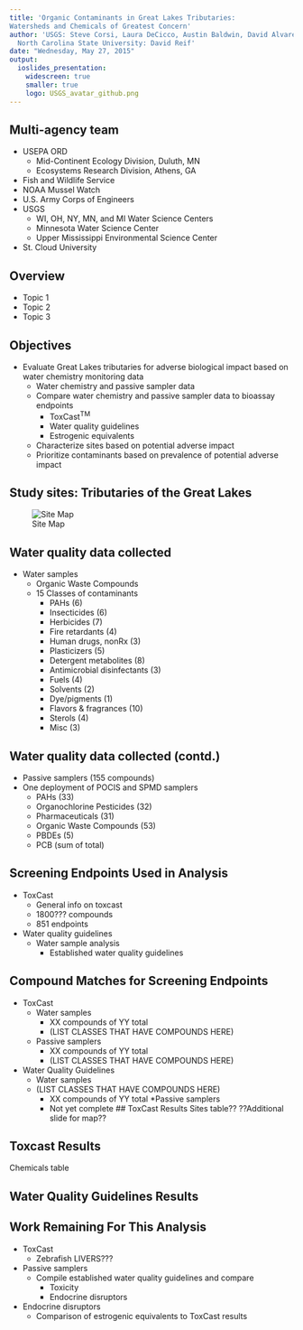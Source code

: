 ```yaml
---
title: 'Organic Contaminants in Great Lakes Tributaries:  
Watersheds and Chemicals of Greatest Concern'
author: 'USGS: Steve Corsi, Laura DeCicco, Austin Baldwin, David Alvarez, Peter Lenaker
  North Carolina State University: David Reif'
date: "Wednesday, May 27, 2015"
output: 
  ioslides_presentation:
    widescreen: true
    smaller: true
    logo: USGS_avatar_github.png
---
```


## Multi-agency team
* USEPA ORD
    + Mid-Continent Ecology Division, Duluth, MN
    + Ecosystems Research Division, Athens, GA
* Fish and Wildlife Service
* NOAA Mussel Watch
* U.S. Army Corps of Engineers
* USGS
    + WI, OH, NY, MN, and MI Water Science Centers
    + Minnesota Water Science Center
    + Upper Mississippi Environmental Science Center
* St. Cloud University

## Overview
* Topic 1
* Topic 2
* Topic 3

## Objectives
* Evaluate Great Lakes tributaries for adverse biological impact based on water chemistry monitoring data
    * Water chemistry and passive sampler data 
    * Compare water chemistry and passive sampler data to bioassay endpoints
        * ToxCast^TM^
        * Water quality guidelines
        * Estrogenic equivalents
    * Characterize sites based on potential adverse impact
    * Prioritize contaminants based on prevalence of potential adverse impact

## Study sites: Tributaries of the Great Lakes {.flexbox .vcenter}

![Site Map](GLRI_all_basin3.png)

## Water quality data collected
<div class="columns-2">
* Water samples
    * Organic Waste Compounds
    * 15 Classes of contaminants
        * PAHs (6) 
        * Insecticides (6)
        * Herbicides (7)
        * Fire retardants (4)
        * Human drugs, nonRx (3)
        * Plasticizers (5)
        * Detergent metabolites (8)
        * Antimicrobial disinfectants (3)
        * Fuels (4)
        * Solvents (2)
        * Dye/pigments (1)
        * Flavors & fragrances (10)
        * Sterols (4)
        * Misc (3)

## Water quality data collected (contd.)
* Passive samplers (155 compounds)
* One deployment of POCIS and SPMD samplers
    * PAHs (33)
    * Organochlorine Pesticides (32)
    * Pharmaceuticals (31)
    * Organic Waste Compounds (53)
    * PBDEs (5)
    * PCB (sum of total)
    
## Screening Endpoints Used in Analysis
* ToxCast
    * General info on toxcast
    * 1800??? compounds
    * 851 endpoints
* Water quality guidelines
    * Water sample analysis
        * Established water quality guidelines

## Compound Matches for Screening Endpoints
* ToxCast
    * Water samples
        * XX compounds of YY total 
        * (LIST CLASSES THAT HAVE COMPOUNDS HERE)
    * Passive samplers
        * XX compounds of YY total
        * (LIST CLASSES THAT HAVE COMPOUNDS HERE)
* Water Quality Guidelines
    * Water samples
    * (LIST CLASSES THAT HAVE COMPOUNDS HERE)
        * XX compounds of YY total
    *Passive samplers
        * Not yet complete
## ToxCast Results
Sites table??
??Additional slide for map??

## Toxcast Results
Chemicals table

## Water Quality Guidelines Results


## Work Remaining For This Analysis
* ToxCast
    * Zebrafish LIVERS???
* Passive samplers
    * Compile established water quality guidelines and compare
        * Toxicity
        * Endocrine disruptors
* Endocrine disruptors
    * Comparison of estrogenic equivalents to ToxCast results
    
  